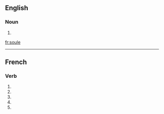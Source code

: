 ==English==

===Noun===
{{en-noun}}

# {{obsolete spelling of|soul}}

[[fr:soule]]

----
{{see|soulé}}
==French==

===Verb===
{{fr-verb-form}}

# {{form of|[[first-person|First-person]] [[singular]] [[present indicative]]|souler|lang=French}}
# {{form of|[[third-person|Third-person]] [[singular]] [[present indicative]]| souler|lang=French}}
# {{form of|First-person singular [[present subjunctive]]|souler|lang=French}}
# {{form of|[[third-person|Third-person]] singular [[present subjunctive]]| souler|lang=French}}
# {{form of|Second-person singular [[imperative]]|souler |lang=French}}


{{rfc-auto}}
